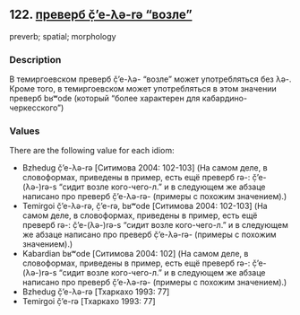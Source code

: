 ## 122. <a href =  'https://agricolamz.github.io/The_Circassian_Isoglosses_Database/122.html'>преверб č̣’e-λə-rə "возле"</a>
preverb; spatial; morphology

### Description

В темиргоевском преверб č̣’e-λə- "возле" может употребляться без λə-. Кроме того, в темиргоевском может употребляться в этом значении преверб bʁʷode (который "более характерен для кабардино-черкесского")

### Values
There are the following value for each idiom:

* Bzhedug  č̣’e-λə-rə [Ситимова 2004: 102-103] (На самом деле, в словоформах, приведены в пример, есть ещё преверб rə-: č̣’e-(λə-)rə-s "сидит возле кого-чего-л." и в следующем же абзаце написано про преверб č̣’e-λə-rə- (примеры с похожим значением).)
* Temirgoi  č̣’e-λə-rə, č̣’e-rə, bʁʷode [Ситимова 2004: 102-103] (На самом деле, в словоформах, приведены в пример, есть ещё преверб rə-: č̣’e-(λə-)rə-s "сидит возле кого-чего-л." и в следующем же абзаце написано про преверб č̣’e-λə-rə- (примеры с похожим значением).)
* Kabardian  bʁʷode [Ситимова 2004: 102] (На самом деле, в словоформах, приведены в пример, есть ещё преверб rə-: č̣’e-(λə-)rə-s "сидит возле кого-чего-л." и в следующем же абзаце написано про преверб č̣’e-λə-rə- (примеры с похожим значением).)
* Bzhedug  č̣’e-λə-rə [Тхаркахо 1993: 77] 
* Temirgoi  č̣’e-rə [Тхаркахо 1993: 77] 

